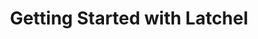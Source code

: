 ---
title: "Getting Started with Latchel"
description: "Welcome to Latchel! This collection of Getting Started Help Guides is built specifically for property managers like you. Whether you're new to Latchel or need a refresher on how to navigate our tools and services, this section will walk you through the core features, workflows, and best practices to help you get the most out of the platform. Here, you’ll find guides that cover everything from how service requests flow through Latchel, to managing vendor communication, reviewing escalations, understanding billing, and more. Each guide is designed to be practical and easy to follow—giving you the confidence to manage maintenance operations efficiently and deliver a great experience to your residents. Use these resources as your go-to reference for learning the essentials, training new team members, or quickly finding answers as you work. Let’s get started with Latchel! "
sidebarTitle: "Overview"
mode: "wide"
---